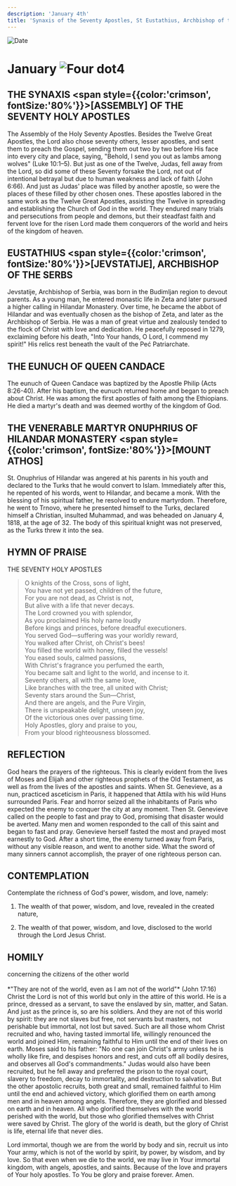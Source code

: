 ```yaml
---
description: 'January 4th'
title: 'Synaxis of the Seventy Apostles, St Eustathius, Archbishop of the Serbs, The Eunuch of Queen Candace, St. Onuphrius of Hilandar'
---
```


<CustomPaginator />
<RunningHead />


<Image src="/title-imprint.png" height={68} width={50} alt="Date" className="title-imprint"/>

# <div id="date">January <Image className="four-dot" src="/four-dot.png" height={15} width={15} alt="Four dot" />4</div>

## THE SYNAXIS <span style={{color:'crimson', fontSize:'80%'}}>[ASSEMBLY]</span> OF THE SEVENTY HOLY APOSTLES

The Assembly of the Holy Seventy Apostles. Besides the Twelve Great Apostles, the Lord also chose seventy others, lesser apostles, and sent them to preach the Gospel, sending them out two by two before His face into every city and place, saying, "Behold, I send you out as lambs among wolves" (Luke 10:1–5). But just as one of the Twelve, Judas, fell away from the Lord, so did some of these Seventy forsake the Lord, not out of intentional betrayal but due to human weakness and lack of faith (John 6:66). And just as Judas' place was filled by another apostle, so were the places of these filled by other chosen ones. These apostles labored in the same work as the Twelve Great Apostles, assisting the Twelve in spreading and establishing the Church of God in the world. They endured many trials and persecutions from people and demons, but their steadfast faith and fervent love for the risen Lord made them conquerors of the world and heirs of the kingdom of heaven.

## EUSTATHIUS <span style={{color:'crimson', fontSize:'80%'}}>[JEVSTATIJE]</span>, ARCHBISHOP OF THE SERBS

Jevstatije, Archbishop of Serbia, was born in the Budimljan region to devout parents. As a young man, he entered monastic life in Zeta and later pursued a higher calling in Hilandar Monastery. Over time, he became the abbot of Hilandar and was eventually chosen as the bishop of Zeta, and later as the Archbishop of Serbia. He was a man of great virtue and zealously tended to the flock of Christ with love and dedication. He peacefully reposed in 1279, exclaiming before his death, "Into Your hands, O Lord, I commend my spirit!" His relics rest beneath the vault of the Peć Patriarchate.

## THE EUNUCH OF QUEEN CANDACE

The eunuch of Queen Candace was baptized by the Apostle Philip (Acts 8:26-40). After his baptism, the eunuch returned home and began to preach about Christ. He was among the first apostles of faith among the Ethiopians. He died a martyr's death and was deemed worthy of the kingdom of God.

## THE VENERABLE MARTYR ONUPHRIUS OF HILANDAR MONASTERY <span style={{color:'crimson', fontSize:'80%'}}>[MOUNT ATHOS]</span>

St. Onuphrius of Hilandar was angered at his parents in his youth and declared to the Turks that he would convert to Islam. Immediately after this, he repented of his words, went to Hilandar, and became a monk. With the blessing of his spiritual father, he resolved to endure martyrdom. Therefore, he went to Trnovo, where he presented himself to the Turks, declared himself a Christian, insulted Muhammad, and was beheaded on January 4, 1818, at the age of 32. The body of this spiritual knight was not preserved, as the Turks threw it into the sea.


## HYMN OF PRAISE
<div style={{textAlign:'center', color:'crimson', fontWeight:'bold'}}>
THE SEVENTY HOLY APOSTLES
</div>

>O knights of the Cross, sons of light,  
You have not yet passed, children of the future,  
For you are not dead, as Christ is not,  
But alive with a life that never decays.  
The Lord crowned you with splendor,  
As you proclaimed His holy name loudly  
Before kings and princes, before dreadful executioners.  
You served God—suffering was your worldly reward,  
You walked after Christ, oh Christ's bees!  
You filled the world with honey, filled the vessels!  
You eased souls, calmed passions,  
With Christ's fragrance you perfumed the earth,  
You became salt and light to the world, and incense to it.  
Seventy others, all with the same love,  
Like branches with the tree, all united with Christ;  
Seventy stars around the Sun—Christ,  
And there are angels, and the Pure Virgin,  
There is unspeakable delight, unseen joy,  
Of the victorious ones over passing time.  
Holy Apostles, glory and praise to you,  
From your blood righteousness blossomed.  

## REFLECTION

God hears the prayers of the righteous. This is clearly evident from the lives of Moses and Elijah and other righteous prophets of the Old Testament, as well as from the lives of the apostles and saints. When St. Genevieve, as a nun, practiced asceticism in Paris, it happened that Attila with his wild Huns surrounded Paris. Fear and horror seized all the inhabitants of Paris who expected the enemy to conquer the city at any moment. Then St. Genevieve called on the people to fast and pray to God, promising that disaster would be averted. Many men and women responded to the call of this saint and began to fast and pray. Genevieve herself fasted the most and prayed most earnestly to God. After a short time, the enemy turned away from Paris, without any visible reason, and went to another side. What the sword of many sinners cannot accomplish, the prayer of one righteous person can.


## CONTEMPLATION

Contemplate the richness of God's power, wisdom, and love, namely:

1. The wealth of that power, wisdom, and love, revealed in the created nature,

2. The wealth of that power, wisdom, and love, disclosed to the world through the Lord Jesus Christ.

## HOMILY
<div style={{textAlign:'center', color:'crimson', fontWeight:'bold'}}>
concerning the citizens of the other world
</div>
<br/>
<div style={{textAlign:'right'}}>
*"They are not of the world, even as I am not of the world"* (John 17:16)
</div>
Christ the Lord is not of this world but only in the attire of this world. He is a prince, dressed as a servant, to save the enslaved by sin, matter, and Satan. And just as the prince is, so are his soldiers. And they are not of this world by spirit: they are not slaves but free, not servants but masters, not perishable but immortal, not lost but saved. Such are all those whom Christ recruited and who, having tasted immortal life, willingly renounced the world and joined Him, remaining faithful to Him until the end of their lives on earth. Moses said to his father: "No one can join Christ's army unless he is wholly like fire, and despises honors and rest, and cuts off all bodily desires, and observes all God's commandments." Judas would also have been recruited, but he fell away and preferred the prison to the royal court, slavery to freedom, decay to immortality, and destruction to salvation. But the other apostolic recruits, both great and small, remained faithful to Him until the end and achieved victory, which glorified them on earth among men and in heaven among angels. Therefore, they are glorified and blessed on earth and in heaven. All who glorified themselves with the world perished with the world, but those who glorified themselves with Christ were saved by Christ. The glory of the world is death, but the glory of Christ is life, eternal life that never dies.

Lord immortal, though we are from the world by body and sin, recruit us into Your army, which is not of the world by spirit, by power, by wisdom, and by love. So that even when we die to the world, we may live in Your immortal kingdom, with angels, apostles, and saints. Because of the love and prayers of Your holy apostles. To You be glory and praise forever. Amen.